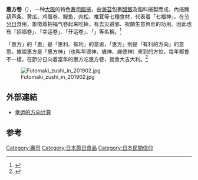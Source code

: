 '''惠方卷'''（{{lang-ja|恵方巻/恵方巻き/えほうまき|ehōmaki}}），一种[[大阪市|大阪]]的特色[[寿司|寿司]][[飯捲|飯捲]]，由[[海苔|海苔]]包裹[[醋飯|醋飯]]及餡料捲製而成，內捲腌葫芦条、黄瓜、鸡蛋卷、鳗鱼、肉松、椎茸等七種食材，代表着「七福神」。在[[节分日|节分日]]食用，象徵着把福气卷起来吃掉，有去災避邪、祝願生意興旺的功用。因此也有「招福卷」、「幸运卷」、「开运卷」、「{{lang|ja|丸齧り壽司}}」等名稱。<ref>{{Cite web |url=http://gogen-allguide.com/e/ehoumaki.html |title=语源由来辞典-恵方巻 |access-date=2014-02-02 |archive-date=2020-11-01 |archive-url=https://web.archive.org/web/20201101061041/http://gogen-allguide.com/e/ehoumaki.html |dead-url=no }}</ref>

「惠方」的「惠」是「惠利、有利」的意思，「惠方」則是「有利的方向」的意思。據說惠方是「惠方神」（也叫年德神、歳神、歳徳神）來到的方位，每年都會不一樣，在節分日向着當年的惠方吃惠方卷，就會大吉大利。<ref>{{Cite web |url=http://www.asuka-gakuin.jp/publics/index/39/ |title=2月3日节分日 |access-date=2014-02-02 |archive-url=https://web.archive.org/web/20140124060047/http://www.asuka-gakuin.jp/publics/index/39/ |archive-date=2014-01-24 |dead-url=yes }}</ref>

[[File:Futomaki_zushi_in_201902.jpg|thumb]]

==外部連結==
{{refbegin}}
*[http://confusionindex.com/ehou/ 幸运的方向计算] {{Wayback|url=http://confusionindex.com/ehou/ |date=20161019145750 }}
{{refend}}

==参考==
{{reflist}}

{{Food-stub}}
[[Category:壽司|Category:壽司]]
[[Category:日本節日食品|Category:日本節日食品]]
[[Category:日本民間信仰|Category:日本民間信仰]]
